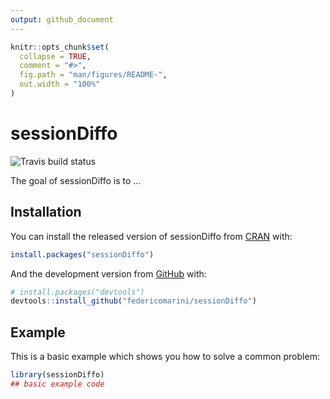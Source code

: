 ```yaml
---
output: github_document
---
```


<!-- README.md is generated from README.Rmd. Please edit that file -->

```r
knitr::opts_chunk$set(
  collapse = TRUE,
  comment = "#>",
  fig.path = "man/figures/README-",
  out.width = "100%"
)
```

# sessionDiffo

<!-- badges: start -->
![Travis build status](https://travis-ci.org/federicomarini/sessionDiffo.svg?branch=master)
<!-- badges: end -->


The goal of sessionDiffo is to ...

## Installation

You can install the released version of sessionDiffo from [CRAN](https://CRAN.R-project.org) with:

``` r
install.packages("sessionDiffo")
```

And the development version from [GitHub](https://github.com/) with:

``` r
# install.packages("devtools")
devtools::install_github("federicomarini/sessionDiffo")
```
## Example

This is a basic example which shows you how to solve a common problem:

```r
library(sessionDiffo)
## basic example code
```

